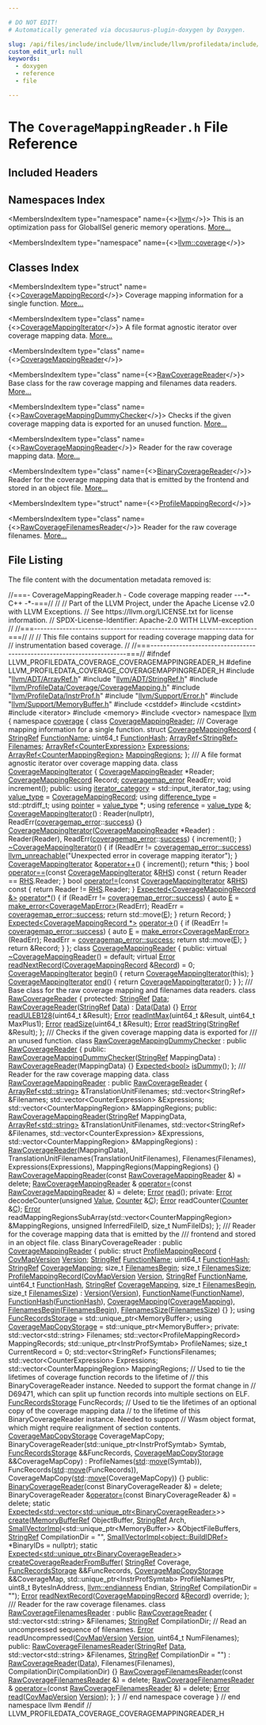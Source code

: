 ```yaml
---

# DO NOT EDIT!
# Automatically generated via docusaurus-plugin-doxygen by Doxygen.

slug: /api/files/include/include/llvm/include/llvm/profiledata/include/llvm/profiledata/coverage/coveragemappingreader-h
custom_edit_url: null
keywords:
  - doxygen
  - reference
  - file

---
```





# The `CoverageMappingReader.h` File Reference

<DoxygenPage pluginConfig={pluginConfig}>



## Included Headers

<IncludesList>
<IncludesListItem
  filePath="llvm/ADT/ArrayRef.h"
  permalink="/docs/api/files/include/include/llvm/include/llvm/adt/arrayref-h"
  isLocal="true" />
<IncludesListItem
  filePath="llvm/ADT/StringRef.h"
  permalink="/docs/api/files/include/include/llvm/include/llvm/adt/stringref-h"
  isLocal="true" />
<IncludesListItem
  filePath="llvm/ProfileData/Coverage/CoverageMapping.h"
  permalink="/docs/api/files/include/include/llvm/include/llvm/profiledata/include/llvm/profiledata/coverage/coveragemapping-h"
  isLocal="true" />
<IncludesListItem
  filePath="llvm/ProfileData/InstrProf.h"
  permalink="/docs/api/files/include/include/llvm/include/llvm/profiledata/instrprof-h"
  isLocal="true" />
<IncludesListItem
  filePath="llvm/Support/Error.h"
  permalink="/docs/api/files/include/include/llvm/include/llvm/support/error-h"
  isLocal="true" />
<IncludesListItem
  filePath="llvm/Support/MemoryBuffer.h"
  permalink="/docs/api/files/include/include/llvm/include/llvm/support/memorybuffer-h"
  isLocal="true" />
<IncludesListItem
  filePath="cstddef"
  permalink=""
  isLocal="false" />
<IncludesListItem
  filePath="cstdint"
  permalink=""
  isLocal="false" />
<IncludesListItem
  filePath="iterator"
  permalink=""
  isLocal="false" />
<IncludesListItem
  filePath="memory"
  permalink=""
  isLocal="false" />
<IncludesListItem
  filePath="vector"
  permalink=""
  isLocal="false" />
</IncludesList>

## Namespaces Index

<MembersIndex>

<MembersIndexItem
  type="namespace"
  name={<><a href="/docs/api/namespaces/llvm">llvm</a></>}>
This is an optimization pass for GlobalISel generic memory operations. <a href="/docs/api/namespaces/llvm/#details">More...</a>
</MembersIndexItem>

<MembersIndexItem
  type="namespace"
  name={<><a href="/docs/api/namespaces/llvm/coverage">llvm::coverage</a></>}>
</MembersIndexItem>

</MembersIndex>

## Classes Index

<MembersIndex>

<MembersIndexItem
  type="struct"
  name={<><a href="/docs/api/structs/llvm/coverage/coveragemappingrecord">CoverageMappingRecord</a></>}>
Coverage mapping information for a single function. <a href="/docs/api/structs/llvm/coverage/coveragemappingrecord/#details">More...</a>
</MembersIndexItem>

<MembersIndexItem
  type="class"
  name={<><a href="/docs/api/classes/llvm/coverage/coveragemappingiterator">CoverageMappingIterator</a></>}>
A file format agnostic iterator over coverage mapping data. <a href="/docs/api/classes/llvm/coverage/coveragemappingiterator/#details">More...</a>
</MembersIndexItem>

<MembersIndexItem
  type="class"
  name={<><a href="/docs/api/classes/llvm/coverage/coveragemappingreader">CoverageMappingReader</a></>}>
</MembersIndexItem>

<MembersIndexItem
  type="class"
  name={<><a href="/docs/api/classes/llvm/coverage/rawcoveragereader">RawCoverageReader</a></>}>
Base class for the raw coverage mapping and filenames data readers. <a href="/docs/api/classes/llvm/coverage/rawcoveragereader/#details">More...</a>
</MembersIndexItem>

<MembersIndexItem
  type="class"
  name={<><a href="/docs/api/classes/llvm/coverage/rawcoveragemappingdummychecker">RawCoverageMappingDummyChecker</a></>}>
Checks if the given coverage mapping data is exported for an unused function. <a href="/docs/api/classes/llvm/coverage/rawcoveragemappingdummychecker/#details">More...</a>
</MembersIndexItem>

<MembersIndexItem
  type="class"
  name={<><a href="/docs/api/classes/llvm/coverage/rawcoveragemappingreader">RawCoverageMappingReader</a></>}>
Reader for the raw coverage mapping data. <a href="/docs/api/classes/llvm/coverage/rawcoveragemappingreader/#details">More...</a>
</MembersIndexItem>

<MembersIndexItem
  type="class"
  name={<><a href="/docs/api/classes/llvm/coverage/binarycoveragereader">BinaryCoverageReader</a></>}>
Reader for the coverage mapping data that is emitted by the frontend and stored in an object file. <a href="/docs/api/classes/llvm/coverage/binarycoveragereader/#details">More...</a>
</MembersIndexItem>

<MembersIndexItem
  type="struct"
  name={<><a href="/docs/api/structs/llvm/coverage/binarycoveragereader/profilemappingrecord">ProfileMappingRecord</a></>}>
</MembersIndexItem>

<MembersIndexItem
  type="class"
  name={<><a href="/docs/api/classes/llvm/coverage/rawcoveragefilenamesreader">RawCoverageFilenamesReader</a></>}>
Reader for the raw coverage filenames. <a href="/docs/api/classes/llvm/coverage/rawcoveragefilenamesreader/#details">More...</a>
</MembersIndexItem>

</MembersIndex>


## File Listing

The file content with the documentation metadata removed is:

<ProgramListing>

<Link id="l00001" /><CodeLine lineNumber="1"><span class="doxyHighlightComment">//===- CoverageMappingReader.h - Code coverage mapping reader ---&#42;- C++ -&#42;-===//</span></CodeLine>
<Link id="l00002" /><CodeLine lineNumber="2"><span class="doxyHighlightComment">//</span></CodeLine>
<Link id="l00003" /><CodeLine lineNumber="3"><span class="doxyHighlightComment">// Part of the LLVM Project, under the Apache License v2.0 with LLVM Exceptions.</span></CodeLine>
<Link id="l00004" /><CodeLine lineNumber="4"><span class="doxyHighlightComment">// See https://llvm.org/LICENSE.txt for license information.</span></CodeLine>
<Link id="l00005" /><CodeLine lineNumber="5"><span class="doxyHighlightComment">// SPDX-License-Identifier: Apache-2.0 WITH LLVM-exception</span></CodeLine>
<Link id="l00006" /><CodeLine lineNumber="6"><span class="doxyHighlightComment">//</span></CodeLine>
<Link id="l00007" /><CodeLine lineNumber="7"><span class="doxyHighlightComment">//===----------------------------------------------------------------------===//</span></CodeLine>
<Link id="l00008" /><CodeLine lineNumber="8"><span class="doxyHighlightComment">//</span></CodeLine>
<Link id="l00009" /><CodeLine lineNumber="9"><span class="doxyHighlightComment">// This file contains support for reading coverage mapping data for</span></CodeLine>
<Link id="l00010" /><CodeLine lineNumber="10"><span class="doxyHighlightComment">// instrumentation based coverage.</span></CodeLine>
<Link id="l00011" /><CodeLine lineNumber="11"><span class="doxyHighlightComment">//</span></CodeLine>
<Link id="l00012" /><CodeLine lineNumber="12"><span class="doxyHighlightComment">//===----------------------------------------------------------------------===//</span></CodeLine>
<Link id="l00013" /><CodeLine lineNumber="13"></CodeLine>
<Link id="l00014" /><CodeLine lineNumber="14"><span class="doxyHighlightPreprocessor">#ifndef LLVM&#95;PROFILEDATA&#95;COVERAGE&#95;COVERAGEMAPPINGREADER&#95;H</span></CodeLine>
<Link id="l00015" /><CodeLine lineNumber="15"><span class="doxyHighlightPreprocessor">#define LLVM&#95;PROFILEDATA&#95;COVERAGE&#95;COVERAGEMAPPINGREADER&#95;H</span></CodeLine>
<Link id="l00016" /><CodeLine lineNumber="16"></CodeLine>
<Link id="l00017" /><CodeLine lineNumber="17"><span class="doxyHighlightPreprocessor">#include &quot;<a href="/docs/api/files/include/include/llvm/include/llvm/adt/arrayref-h">llvm/ADT/ArrayRef.h</a>&quot;</span></CodeLine>
<Link id="l00018" /><CodeLine lineNumber="18"><span class="doxyHighlightPreprocessor">#include &quot;<a href="/docs/api/files/include/include/llvm/include/llvm/adt/stringref-h">llvm/ADT/StringRef.h</a>&quot;</span></CodeLine>
<Link id="l00019" /><CodeLine lineNumber="19"><span class="doxyHighlightPreprocessor">#include &quot;<a href="/docs/api/files/include/include/llvm/include/llvm/profiledata/include/llvm/profiledata/coverage/coveragemapping-h">llvm/ProfileData/Coverage/CoverageMapping.h</a>&quot;</span></CodeLine>
<Link id="l00020" /><CodeLine lineNumber="20"><span class="doxyHighlightPreprocessor">#include &quot;<a href="/docs/api/files/include/include/llvm/include/llvm/profiledata/instrprof-h">llvm/ProfileData/InstrProf.h</a>&quot;</span></CodeLine>
<Link id="l00021" /><CodeLine lineNumber="21"><span class="doxyHighlightPreprocessor">#include &quot;<a href="/docs/api/files/include/include/llvm/include/llvm/support/error-h">llvm/Support/Error.h</a>&quot;</span></CodeLine>
<Link id="l00022" /><CodeLine lineNumber="22"><span class="doxyHighlightPreprocessor">#include &quot;<a href="/docs/api/files/include/include/llvm/include/llvm/support/memorybuffer-h">llvm/Support/MemoryBuffer.h</a>&quot;</span></CodeLine>
<Link id="l00023" /><CodeLine lineNumber="23"><span class="doxyHighlightPreprocessor">#include &lt;cstddef&gt;</span></CodeLine>
<Link id="l00024" /><CodeLine lineNumber="24"><span class="doxyHighlightPreprocessor">#include &lt;cstdint&gt;</span></CodeLine>
<Link id="l00025" /><CodeLine lineNumber="25"><span class="doxyHighlightPreprocessor">#include &lt;iterator&gt;</span></CodeLine>
<Link id="l00026" /><CodeLine lineNumber="26"><span class="doxyHighlightPreprocessor">#include &lt;memory&gt;</span></CodeLine>
<Link id="l00027" /><CodeLine lineNumber="27"><span class="doxyHighlightPreprocessor">#include &lt;vector&gt;</span></CodeLine>
<Link id="l00028" /><CodeLine lineNumber="28"></CodeLine>
<Link id="l00029" /><CodeLine lineNumber="29"><span class="doxyHighlightKeyword">namespace </span><span class="doxyHighlight"><a href="/docs/api/namespaces/llvm">llvm</a> &#123;</span></CodeLine>
<Link id="l00030" /><CodeLine lineNumber="30"><span class="doxyHighlightKeyword">namespace </span><span class="doxyHighlight"><a href="/docs/api/namespaces/llvm/coverage">coverage</a> &#123;</span></CodeLine>
<Link id="l00031" /><CodeLine lineNumber="31"></CodeLine>
<Link id="l00032" /><CodeLine lineNumber="32"><span class="doxyHighlightKeyword">class </span><span class="doxyHighlight"><a href="/docs/api/classes/llvm/coverage/coveragemappingreader">CoverageMappingReader</a>;</span></CodeLine>
<Link id="l00033" /><CodeLine lineNumber="33"></CodeLine>
<Link id="l00034" /><CodeLine lineNumber="34"><span class="doxyHighlightComment">/// Coverage mapping information for a single function.</span></CodeLine>
<Link id="l00035" /><CodeLine lineNumber="35" lineLink="/docs/api/structs/llvm/coverage/coveragemappingrecord"><span class="doxyHighlightKeyword">struct </span><span class="doxyHighlight"><a href="/docs/api/structs/llvm/coverage/coveragemappingrecord">CoverageMappingRecord</a> &#123;</span></CodeLine>
<Link id="l00036" /><CodeLine lineNumber="36" lineLink="/docs/api/structs/llvm/coverage/coveragemappingrecord/#a4bbdef405b3699243899036b4771f17a"><span class="doxyHighlight">  <a href="/docs/api/classes/llvm/stringref">StringRef</a> <a href="/docs/api/structs/llvm/coverage/coveragemappingrecord/#a4bbdef405b3699243899036b4771f17a">FunctionName</a>;</span></CodeLine>
<Link id="l00037" /><CodeLine lineNumber="37" lineLink="/docs/api/structs/llvm/coverage/coveragemappingrecord/#a4c6c52825c3c274bdb66982defd7c1c4"><span class="doxyHighlight">  uint64&#95;t <a href="/docs/api/structs/llvm/coverage/coveragemappingrecord/#a4c6c52825c3c274bdb66982defd7c1c4">FunctionHash</a>;</span></CodeLine>
<Link id="l00038" /><CodeLine lineNumber="38" lineLink="/docs/api/structs/llvm/coverage/coveragemappingrecord/#acc3ed865484e64c3ad503d995c345c11"><span class="doxyHighlight">  <a href="/docs/api/classes/llvm/arrayref">ArrayRef&lt;StringRef&gt;</a> <a href="/docs/api/structs/llvm/coverage/coveragemappingrecord/#acc3ed865484e64c3ad503d995c345c11">Filenames</a>;</span></CodeLine>
<Link id="l00039" /><CodeLine lineNumber="39" lineLink="/docs/api/structs/llvm/coverage/coveragemappingrecord/#a6e6f512ac52c4a65469ca375926846cd"><span class="doxyHighlight">  <a href="/docs/api/classes/llvm/arrayref">ArrayRef&lt;CounterExpression&gt;</a> <a href="/docs/api/structs/llvm/coverage/coveragemappingrecord/#a6e6f512ac52c4a65469ca375926846cd">Expressions</a>;</span></CodeLine>
<Link id="l00040" /><CodeLine lineNumber="40" lineLink="/docs/api/structs/llvm/coverage/coveragemappingrecord/#a97d425ec587de8d3e3968ab6de07c2ec"><span class="doxyHighlight">  <a href="/docs/api/classes/llvm/arrayref">ArrayRef&lt;CounterMappingRegion&gt;</a> <a href="/docs/api/structs/llvm/coverage/coveragemappingrecord/#a97d425ec587de8d3e3968ab6de07c2ec">MappingRegions</a>;</span></CodeLine>
<Link id="l00041" /><CodeLine lineNumber="41"><span class="doxyHighlight">&#125;;</span></CodeLine>
<Link id="l00042" /><CodeLine lineNumber="42"></CodeLine>
<Link id="l00043" /><CodeLine lineNumber="43"><span class="doxyHighlightComment">/// A file format agnostic iterator over coverage mapping data.</span></CodeLine>
<Link id="l00044" /><CodeLine lineNumber="44" lineLink="/docs/api/classes/llvm/coverage/coveragemappingiterator"><span class="doxyHighlightKeyword">class </span><span class="doxyHighlight"><a href="/docs/api/classes/llvm/coverage/coveragemappingiterator/#a6adf449336f3e5f06ceea50d31af4def">CoverageMappingIterator</a> &#123;</span></CodeLine>
<Link id="l00045" /><CodeLine lineNumber="45"><span class="doxyHighlight">  <a href="/docs/api/classes/llvm/coverage/coveragemappingreader">CoverageMappingReader</a> &#42;Reader;</span></CodeLine>
<Link id="l00046" /><CodeLine lineNumber="46"><span class="doxyHighlight">  <a href="/docs/api/structs/llvm/coverage/coveragemappingrecord">CoverageMappingRecord</a> Record;</span></CodeLine>
<Link id="l00047" /><CodeLine lineNumber="47"><span class="doxyHighlight">  <a href="/docs/api/namespaces/llvm/coverage/#ab7cd3c4d014c0e03d0e0dbcc94c192e6">coveragemap&#95;error</a> ReadErr;</span></CodeLine>
<Link id="l00048" /><CodeLine lineNumber="48"></CodeLine>
<Link id="l00049" /><CodeLine lineNumber="49"><span class="doxyHighlight">  </span><span class="doxyHighlightKeywordType">void</span><span class="doxyHighlight"> increment();</span></CodeLine>
<Link id="l00050" /><CodeLine lineNumber="50"></CodeLine>
<Link id="l00051" /><CodeLine lineNumber="51"><span class="doxyHighlightKeyword">public</span><span class="doxyHighlight">:</span></CodeLine>
<Link id="l00052" /><CodeLine lineNumber="52" lineLink="/docs/api/classes/llvm/coverage/coveragemappingiterator/#a8010c8be6c89f644a060d18712aed163"><span class="doxyHighlight">  </span><span class="doxyHighlightKeyword">using </span><span class="doxyHighlight"><a href="/docs/api/classes/llvm/coverage/coveragemappingiterator/#a8010c8be6c89f644a060d18712aed163">iterator&#95;category</a> = std::input&#95;iterator&#95;tag;</span></CodeLine>
<Link id="l00053" /><CodeLine lineNumber="53" lineLink="/docs/api/classes/llvm/coverage/coveragemappingiterator/#a35660db24aa2c8156fdeb93cc638d527"><span class="doxyHighlight">  </span><span class="doxyHighlightKeyword">using </span><span class="doxyHighlight"><a href="/docs/api/classes/llvm/coverage/coveragemappingiterator/#a35660db24aa2c8156fdeb93cc638d527">value&#95;type</a> = <a href="/docs/api/structs/llvm/coverage/coveragemappingrecord">CoverageMappingRecord</a>;</span></CodeLine>
<Link id="l00054" /><CodeLine lineNumber="54" lineLink="/docs/api/classes/llvm/coverage/coveragemappingiterator/#a45a918a6cf2851a1f8c64697cb18e858"><span class="doxyHighlight">  </span><span class="doxyHighlightKeyword">using </span><span class="doxyHighlight"><a href="/docs/api/classes/llvm/coverage/coveragemappingiterator/#a45a918a6cf2851a1f8c64697cb18e858">difference&#95;type</a> = std::ptrdiff&#95;t;</span></CodeLine>
<Link id="l00055" /><CodeLine lineNumber="55" lineLink="/docs/api/classes/llvm/coverage/coveragemappingiterator/#a8c46089b92a9d59d94447aed97beac78"><span class="doxyHighlight">  </span><span class="doxyHighlightKeyword">using </span><span class="doxyHighlight"><a href="/docs/api/classes/llvm/coverage/coveragemappingiterator/#a8c46089b92a9d59d94447aed97beac78">pointer</a> = <a href="/docs/api/classes/llvm/coverage/coveragemappingiterator/#a35660db24aa2c8156fdeb93cc638d527">value&#95;type</a> &#42;;</span></CodeLine>
<Link id="l00056" /><CodeLine lineNumber="56" lineLink="/docs/api/classes/llvm/coverage/coveragemappingiterator/#a8b6c7c547188a34925c5d88de735ecfe"><span class="doxyHighlight">  </span><span class="doxyHighlightKeyword">using </span><span class="doxyHighlight"><a href="/docs/api/classes/llvm/coverage/coveragemappingiterator/#a8b6c7c547188a34925c5d88de735ecfe">reference</a> = <a href="/docs/api/classes/llvm/coverage/coveragemappingiterator/#a35660db24aa2c8156fdeb93cc638d527">value&#95;type</a> &amp;;</span></CodeLine>
<Link id="l00057" /><CodeLine lineNumber="57"></CodeLine>
<Link id="l00058" /><CodeLine lineNumber="58" lineLink="/docs/api/classes/llvm/coverage/coveragemappingiterator/#a6adf449336f3e5f06ceea50d31af4def"><span class="doxyHighlight">  <a href="/docs/api/classes/llvm/coverage/coveragemappingiterator/#a6adf449336f3e5f06ceea50d31af4def">CoverageMappingIterator</a>()</span></CodeLine>
<Link id="l00059" /><CodeLine lineNumber="59"><span class="doxyHighlight">      : Reader(nullptr), ReadErr(<a href="/docs/api/namespaces/llvm/coverage/#ab7cd3c4d014c0e03d0e0dbcc94c192e6">coveragemap&#95;error</a>::<a href="/docs/api/namespaces/llvm/coverage/#ab7cd3c4d014c0e03d0e0dbcc94c192e6a260ca9dd8a4577fc00b7bd5810298076">success</a>) &#123;&#125;</span></CodeLine>
<Link id="l00060" /><CodeLine lineNumber="60"></CodeLine>
<Link id="l00061" /><CodeLine lineNumber="61" lineLink="/docs/api/classes/llvm/coverage/coveragemappingiterator/#a9d86f13044714d7318a207ecba0a170a"><span class="doxyHighlight">  <a href="/docs/api/classes/llvm/coverage/coveragemappingiterator/#a9d86f13044714d7318a207ecba0a170a">CoverageMappingIterator</a>(<a href="/docs/api/classes/llvm/coverage/coveragemappingreader">CoverageMappingReader</a> &#42;Reader)</span></CodeLine>
<Link id="l00062" /><CodeLine lineNumber="62"><span class="doxyHighlight">      : Reader(Reader), ReadErr(<a href="/docs/api/namespaces/llvm/coverage/#ab7cd3c4d014c0e03d0e0dbcc94c192e6">coveragemap&#95;error</a>::<a href="/docs/api/namespaces/llvm/coverage/#ab7cd3c4d014c0e03d0e0dbcc94c192e6a260ca9dd8a4577fc00b7bd5810298076">success</a>) &#123;</span></CodeLine>
<Link id="l00063" /><CodeLine lineNumber="63"><span class="doxyHighlight">    increment();</span></CodeLine>
<Link id="l00064" /><CodeLine lineNumber="64"><span class="doxyHighlight">  &#125;</span></CodeLine>
<Link id="l00065" /><CodeLine lineNumber="65"></CodeLine>
<Link id="l00066" /><CodeLine lineNumber="66" lineLink="/docs/api/classes/llvm/coverage/coveragemappingiterator/#a74e20b361eefcc10a7e7e5c30cd1e6d2"><span class="doxyHighlight">  <a href="/docs/api/classes/llvm/coverage/coveragemappingiterator/#a74e20b361eefcc10a7e7e5c30cd1e6d2">~CoverageMappingIterator</a>() &#123;</span></CodeLine>
<Link id="l00067" /><CodeLine lineNumber="67"><span class="doxyHighlight">    </span><span class="doxyHighlightKeywordFlow">if</span><span class="doxyHighlight"> (ReadErr != <a href="/docs/api/namespaces/llvm/coverage/#ab7cd3c4d014c0e03d0e0dbcc94c192e6a260ca9dd8a4577fc00b7bd5810298076">coveragemap&#95;error::success</a>)</span></CodeLine>
<Link id="l00068" /><CodeLine lineNumber="68"><span class="doxyHighlight">      <a href="/docs/api/files/include/include/llvm/include/llvm/support/errorhandling-h/#ace243f5c25697a1107cce46626b3dc94">llvm&#95;unreachable</a>(</span><span class="doxyHighlightStringLiteral">&quot;Unexpected error in coverage mapping iterator&quot;</span><span class="doxyHighlight">);</span></CodeLine>
<Link id="l00069" /><CodeLine lineNumber="69"><span class="doxyHighlight">  &#125;</span></CodeLine>
<Link id="l00070" /><CodeLine lineNumber="70"></CodeLine>
<Link id="l00071" /><CodeLine lineNumber="71" lineLink="/docs/api/classes/llvm/coverage/coveragemappingiterator/#a9e412d777351013728adb3930d66930e"><span class="doxyHighlight">  <a href="/docs/api/classes/llvm/coverage/coveragemappingiterator/#a6adf449336f3e5f06ceea50d31af4def">CoverageMappingIterator</a> &amp;<a href="/docs/api/classes/llvm/coverage/coveragemappingiterator/#a9e412d777351013728adb3930d66930e">operator++</a>() &#123;</span></CodeLine>
<Link id="l00072" /><CodeLine lineNumber="72"><span class="doxyHighlight">    increment();</span></CodeLine>
<Link id="l00073" /><CodeLine lineNumber="73"><span class="doxyHighlight">    </span><span class="doxyHighlightKeywordFlow">return</span><span class="doxyHighlight"> &#42;</span><span class="doxyHighlightKeyword">this</span><span class="doxyHighlight">;</span></CodeLine>
<Link id="l00074" /><CodeLine lineNumber="74"><span class="doxyHighlight">  &#125;</span></CodeLine>
<Link id="l00075" /><CodeLine lineNumber="75" lineLink="/docs/api/classes/llvm/coverage/coveragemappingiterator/#a36c0d02d5cc88b002feeb13a01c3f99d"><span class="doxyHighlight">  </span><span class="doxyHighlightKeywordType">bool</span><span class="doxyHighlight"> <a href="/docs/api/classes/llvm/coverage/coveragemappingiterator/#a36c0d02d5cc88b002feeb13a01c3f99d">operator==</a>(</span><span class="doxyHighlightKeyword">const</span><span class="doxyHighlight"> <a href="/docs/api/classes/llvm/coverage/coveragemappingiterator/#a6adf449336f3e5f06ceea50d31af4def">CoverageMappingIterator</a> &amp;<a href="/docs/api/files/lib/lib/target/lib/target/x86/x86partialreduction-cpp/#a87b8bfbbe9d8f7146d7f20a5fb42efd0">RHS</a>)</span><span class="doxyHighlightKeyword"> const </span><span class="doxyHighlight">&#123;</span></CodeLine>
<Link id="l00076" /><CodeLine lineNumber="76"><span class="doxyHighlight">    </span><span class="doxyHighlightKeywordFlow">return</span><span class="doxyHighlight"> Reader == <a href="/docs/api/files/lib/lib/target/lib/target/x86/x86partialreduction-cpp/#a87b8bfbbe9d8f7146d7f20a5fb42efd0">RHS</a>.Reader;</span></CodeLine>
<Link id="l00077" /><CodeLine lineNumber="77"><span class="doxyHighlight">  &#125;</span></CodeLine>
<Link id="l00078" /><CodeLine lineNumber="78" lineLink="/docs/api/classes/llvm/coverage/coveragemappingiterator/#aed2be6d9ed19886552554525ecd1f052"><span class="doxyHighlight">  </span><span class="doxyHighlightKeywordType">bool</span><span class="doxyHighlight"> <a href="/docs/api/classes/llvm/coverage/coveragemappingiterator/#aed2be6d9ed19886552554525ecd1f052">operator!=</a>(</span><span class="doxyHighlightKeyword">const</span><span class="doxyHighlight"> <a href="/docs/api/classes/llvm/coverage/coveragemappingiterator/#a6adf449336f3e5f06ceea50d31af4def">CoverageMappingIterator</a> &amp;<a href="/docs/api/files/lib/lib/target/lib/target/x86/x86partialreduction-cpp/#a87b8bfbbe9d8f7146d7f20a5fb42efd0">RHS</a>)</span><span class="doxyHighlightKeyword"> const </span><span class="doxyHighlight">&#123;</span></CodeLine>
<Link id="l00079" /><CodeLine lineNumber="79"><span class="doxyHighlight">    </span><span class="doxyHighlightKeywordFlow">return</span><span class="doxyHighlight"> Reader != <a href="/docs/api/files/lib/lib/target/lib/target/x86/x86partialreduction-cpp/#a87b8bfbbe9d8f7146d7f20a5fb42efd0">RHS</a>.Reader;</span></CodeLine>
<Link id="l00080" /><CodeLine lineNumber="80"><span class="doxyHighlight">  &#125;</span></CodeLine>
<Link id="l00081" /><CodeLine lineNumber="81" lineLink="/docs/api/classes/llvm/coverage/coveragemappingiterator/#a2cf9361f30c41fd34d150d5b0093eb90"><span class="doxyHighlight">  <a href="/docs/api/classes/llvm/expected">Expected&lt;CoverageMappingRecord &amp;&gt;</a> <a href="/docs/api/classes/llvm/coverage/coveragemappingiterator/#a2cf9361f30c41fd34d150d5b0093eb90">operator&#42;</a>() &#123;</span></CodeLine>
<Link id="l00082" /><CodeLine lineNumber="82"><span class="doxyHighlight">    </span><span class="doxyHighlightKeywordFlow">if</span><span class="doxyHighlight"> (ReadErr != <a href="/docs/api/namespaces/llvm/coverage/#ab7cd3c4d014c0e03d0e0dbcc94c192e6a260ca9dd8a4577fc00b7bd5810298076">coveragemap&#95;error::success</a>) &#123;</span></CodeLine>
<Link id="l00083" /><CodeLine lineNumber="83"><span class="doxyHighlight">      </span><span class="doxyHighlightKeyword">auto</span><span class="doxyHighlight"> <a href="/docs/api/files/lib/lib/ir/builtingcs-cpp/#abb2b3a60ccc38a28239e19a1646e0c8a">E</a> = <a href="/docs/api/namespaces/llvm/#a9999bd897fc8a1648bd69b36fee2d357">make&#95;error&lt;CoverageMapError&gt;</a>(ReadErr);</span></CodeLine>
<Link id="l00084" /><CodeLine lineNumber="84"><span class="doxyHighlight">      ReadErr = <a href="/docs/api/namespaces/llvm/coverage/#ab7cd3c4d014c0e03d0e0dbcc94c192e6a260ca9dd8a4577fc00b7bd5810298076">coveragemap&#95;error::success</a>;</span></CodeLine>
<Link id="l00085" /><CodeLine lineNumber="85"><span class="doxyHighlight">      </span><span class="doxyHighlightKeywordFlow">return</span><span class="doxyHighlight"> std::move(<a href="/docs/api/files/lib/lib/ir/builtingcs-cpp/#abb2b3a60ccc38a28239e19a1646e0c8a">E</a>);</span></CodeLine>
<Link id="l00086" /><CodeLine lineNumber="86"><span class="doxyHighlight">    &#125;</span></CodeLine>
<Link id="l00087" /><CodeLine lineNumber="87"><span class="doxyHighlight">    </span><span class="doxyHighlightKeywordFlow">return</span><span class="doxyHighlight"> Record;</span></CodeLine>
<Link id="l00088" /><CodeLine lineNumber="88"><span class="doxyHighlight">  &#125;</span></CodeLine>
<Link id="l00089" /><CodeLine lineNumber="89" lineLink="/docs/api/classes/llvm/coverage/coveragemappingiterator/#a8abcd8d34431ccef2bcdfe62be84c36b"><span class="doxyHighlight">  <a href="/docs/api/classes/llvm/expected">Expected&lt;CoverageMappingRecord &#42;&gt;</a> <a href="/docs/api/classes/llvm/coverage/coveragemappingiterator/#a8abcd8d34431ccef2bcdfe62be84c36b">operator-&gt;</a>() &#123;</span></CodeLine>
<Link id="l00090" /><CodeLine lineNumber="90"><span class="doxyHighlight">    </span><span class="doxyHighlightKeywordFlow">if</span><span class="doxyHighlight"> (ReadErr != <a href="/docs/api/namespaces/llvm/coverage/#ab7cd3c4d014c0e03d0e0dbcc94c192e6a260ca9dd8a4577fc00b7bd5810298076">coveragemap&#95;error::success</a>) &#123;</span></CodeLine>
<Link id="l00091" /><CodeLine lineNumber="91"><span class="doxyHighlight">      </span><span class="doxyHighlightKeyword">auto</span><span class="doxyHighlight"> <a href="/docs/api/files/lib/lib/ir/builtingcs-cpp/#abb2b3a60ccc38a28239e19a1646e0c8a">E</a> = <a href="/docs/api/namespaces/llvm/#a9999bd897fc8a1648bd69b36fee2d357">make&#95;error&lt;CoverageMapError&gt;</a>(ReadErr);</span></CodeLine>
<Link id="l00092" /><CodeLine lineNumber="92"><span class="doxyHighlight">      ReadErr = <a href="/docs/api/namespaces/llvm/coverage/#ab7cd3c4d014c0e03d0e0dbcc94c192e6a260ca9dd8a4577fc00b7bd5810298076">coveragemap&#95;error::success</a>;</span></CodeLine>
<Link id="l00093" /><CodeLine lineNumber="93"><span class="doxyHighlight">      </span><span class="doxyHighlightKeywordFlow">return</span><span class="doxyHighlight"> std::move(<a href="/docs/api/files/lib/lib/ir/builtingcs-cpp/#abb2b3a60ccc38a28239e19a1646e0c8a">E</a>);</span></CodeLine>
<Link id="l00094" /><CodeLine lineNumber="94"><span class="doxyHighlight">    &#125;</span></CodeLine>
<Link id="l00095" /><CodeLine lineNumber="95"><span class="doxyHighlight">    </span><span class="doxyHighlightKeywordFlow">return</span><span class="doxyHighlight"> &amp;Record;</span></CodeLine>
<Link id="l00096" /><CodeLine lineNumber="96"><span class="doxyHighlight">  &#125;</span></CodeLine>
<Link id="l00097" /><CodeLine lineNumber="97"><span class="doxyHighlight">&#125;;</span></CodeLine>
<Link id="l00098" /><CodeLine lineNumber="98"></CodeLine>
<Link id="l00099" /><CodeLine lineNumber="99" lineLink="/docs/api/classes/llvm/coverage/coveragemappingreader"><span class="doxyHighlightKeyword">class </span><span class="doxyHighlight"><a href="/docs/api/classes/llvm/coverage/coveragemappingreader">CoverageMappingReader</a> &#123;</span></CodeLine>
<Link id="l00100" /><CodeLine lineNumber="100"><span class="doxyHighlightKeyword">public</span><span class="doxyHighlight">:</span></CodeLine>
<Link id="l00101" /><CodeLine lineNumber="101" lineLink="/docs/api/classes/llvm/coverage/coveragemappingreader/#a354e2e56a8c4139b23fa7ddd1e61250f"><span class="doxyHighlight">  </span><span class="doxyHighlightKeyword">virtual</span><span class="doxyHighlight"> <a href="/docs/api/classes/llvm/coverage/coveragemappingreader/#a354e2e56a8c4139b23fa7ddd1e61250f">~CoverageMappingReader</a>() = </span><span class="doxyHighlightKeywordFlow">default</span><span class="doxyHighlight">;</span></CodeLine>
<Link id="l00102" /><CodeLine lineNumber="102"></CodeLine>
<Link id="l00103" /><CodeLine lineNumber="103" lineLink="/docs/api/classes/llvm/coverage/coveragemappingreader/#a1c3b75029cd968b6f611455e3bc3d5b4"><span class="doxyHighlight">  </span><span class="doxyHighlightKeyword">virtual</span><span class="doxyHighlight"> <a href="/docs/api/classes/llvm/error">Error</a> <a href="/docs/api/classes/llvm/coverage/coveragemappingreader/#a1c3b75029cd968b6f611455e3bc3d5b4">readNextRecord</a>(<a href="/docs/api/structs/llvm/coverage/coveragemappingrecord">CoverageMappingRecord</a> &amp;<a href="/docs/api/classes/llvm/record">Record</a>) = 0;</span></CodeLine>
<Link id="l00104" /><CodeLine lineNumber="104" lineLink="/docs/api/classes/llvm/coverage/coveragemappingreader/#a187d66c4cae1ef3ac43bd65cfd21619d"><span class="doxyHighlight">  <a href="/docs/api/classes/llvm/coverage/coveragemappingiterator">CoverageMappingIterator</a> <a href="/docs/api/classes/llvm/coverage/coveragemappingreader/#a187d66c4cae1ef3ac43bd65cfd21619d">begin</a>() &#123; </span><span class="doxyHighlightKeywordFlow">return</span><span class="doxyHighlight"> <a href="/docs/api/classes/llvm/coverage/coveragemappingiterator">CoverageMappingIterator</a>(</span><span class="doxyHighlightKeyword">this</span><span class="doxyHighlight">); &#125;</span></CodeLine>
<Link id="l00105" /><CodeLine lineNumber="105" lineLink="/docs/api/classes/llvm/coverage/coveragemappingreader/#acea4fc35559ed590c41e1ed79fadb1cf"><span class="doxyHighlight">  <a href="/docs/api/classes/llvm/coverage/coveragemappingiterator">CoverageMappingIterator</a> <a href="/docs/api/classes/llvm/coverage/coveragemappingreader/#acea4fc35559ed590c41e1ed79fadb1cf">end</a>() &#123; </span><span class="doxyHighlightKeywordFlow">return</span><span class="doxyHighlight"> <a href="/docs/api/classes/llvm/coverage/coveragemappingiterator">CoverageMappingIterator</a>(); &#125;</span></CodeLine>
<Link id="l00106" /><CodeLine lineNumber="106"><span class="doxyHighlight">&#125;;</span></CodeLine>
<Link id="l00107" /><CodeLine lineNumber="107"></CodeLine>
<Link id="l00108" /><CodeLine lineNumber="108"><span class="doxyHighlightComment">/// Base class for the raw coverage mapping and filenames data readers.</span></CodeLine>
<Link id="l00109" /><CodeLine lineNumber="109" lineLink="/docs/api/classes/llvm/coverage/rawcoveragereader"><span class="doxyHighlightKeyword">class </span><span class="doxyHighlight"><a href="/docs/api/classes/llvm/coverage/rawcoveragereader/#ae072814303bd97e3da2cc91521a5d101">RawCoverageReader</a> &#123;</span></CodeLine>
<Link id="l00110" /><CodeLine lineNumber="110"><span class="doxyHighlightKeyword">protected</span><span class="doxyHighlight">:</span></CodeLine>
<Link id="l00111" /><CodeLine lineNumber="111" lineLink="/docs/api/classes/llvm/coverage/rawcoveragereader/#a04fce5a386ab40bd21e742bc2f11a2ef"><span class="doxyHighlight">  <a href="/docs/api/classes/llvm/stringref">StringRef</a> <a href="/docs/api/classes/llvm/coverage/rawcoveragereader/#a04fce5a386ab40bd21e742bc2f11a2ef">Data</a>;</span></CodeLine>
<Link id="l00112" /><CodeLine lineNumber="112"></CodeLine>
<Link id="l00113" /><CodeLine lineNumber="113" lineLink="/docs/api/classes/llvm/coverage/rawcoveragereader/#ae072814303bd97e3da2cc91521a5d101"><span class="doxyHighlight">  <a href="/docs/api/classes/llvm/coverage/rawcoveragereader/#ae072814303bd97e3da2cc91521a5d101">RawCoverageReader</a>(<a href="/docs/api/classes/llvm/stringref">StringRef</a> <a href="/docs/api/classes/llvm/coverage/rawcoveragereader/#a04fce5a386ab40bd21e742bc2f11a2ef">Data</a>) : <a href="/docs/api/classes/llvm/coverage/rawcoveragereader/#a04fce5a386ab40bd21e742bc2f11a2ef">Data</a>(<a href="/docs/api/classes/llvm/coverage/rawcoveragereader/#a04fce5a386ab40bd21e742bc2f11a2ef">Data</a>) &#123;&#125;</span></CodeLine>
<Link id="l00114" /><CodeLine lineNumber="114"></CodeLine>
<Link id="l00115" /><CodeLine lineNumber="115"><span class="doxyHighlight">  <a href="/docs/api/classes/llvm/error">Error</a> <a href="/docs/api/classes/llvm/coverage/rawcoveragereader/#aca96acd10163f3b8e78eea75ba200fd1">readULEB128</a>(uint64&#95;t &amp;Result);</span></CodeLine>
<Link id="l00116" /><CodeLine lineNumber="116"><span class="doxyHighlight">  <a href="/docs/api/classes/llvm/error">Error</a> <a href="/docs/api/classes/llvm/coverage/rawcoveragereader/#ac41bb2d81feba1123acffc3b1fbe9822">readIntMax</a>(uint64&#95;t &amp;Result, uint64&#95;t MaxPlus1);</span></CodeLine>
<Link id="l00117" /><CodeLine lineNumber="117"><span class="doxyHighlight">  <a href="/docs/api/classes/llvm/error">Error</a> <a href="/docs/api/classes/llvm/coverage/rawcoveragereader/#a65df07e7c47afbd5567446dbf28b0d83">readSize</a>(uint64&#95;t &amp;Result);</span></CodeLine>
<Link id="l00118" /><CodeLine lineNumber="118"><span class="doxyHighlight">  <a href="/docs/api/classes/llvm/error">Error</a> <a href="/docs/api/classes/llvm/coverage/rawcoveragereader/#ad324d5af303f97b9842a951c98137931">readString</a>(<a href="/docs/api/classes/llvm/stringref">StringRef</a> &amp;Result);</span></CodeLine>
<Link id="l00119" /><CodeLine lineNumber="119"><span class="doxyHighlight">&#125;;</span></CodeLine>
<Link id="l00120" /><CodeLine lineNumber="120"></CodeLine>
<Link id="l00121" /><CodeLine lineNumber="121"><span class="doxyHighlightComment">/// Checks if the given coverage mapping data is exported for</span></CodeLine>
<Link id="l00122" /><CodeLine lineNumber="122"><span class="doxyHighlightComment">/// an unused function.</span></CodeLine>
<Link id="l00123" /><CodeLine lineNumber="123" lineLink="/docs/api/classes/llvm/coverage/rawcoveragemappingdummychecker"><span class="doxyHighlightKeyword">class </span><span class="doxyHighlight"><a href="/docs/api/classes/llvm/coverage/rawcoveragemappingdummychecker/#a2057f23f02d105a15f132ea01e91d132">RawCoverageMappingDummyChecker</a> : </span><span class="doxyHighlightKeyword">public</span><span class="doxyHighlight"> <a href="/docs/api/classes/llvm/coverage/rawcoveragereader/#ae072814303bd97e3da2cc91521a5d101">RawCoverageReader</a> &#123;</span></CodeLine>
<Link id="l00124" /><CodeLine lineNumber="124"><span class="doxyHighlightKeyword">public</span><span class="doxyHighlight">:</span></CodeLine>
<Link id="l00125" /><CodeLine lineNumber="125" lineLink="/docs/api/classes/llvm/coverage/rawcoveragemappingdummychecker/#a2057f23f02d105a15f132ea01e91d132"><span class="doxyHighlight">  <a href="/docs/api/classes/llvm/coverage/rawcoveragemappingdummychecker/#a2057f23f02d105a15f132ea01e91d132">RawCoverageMappingDummyChecker</a>(<a href="/docs/api/classes/llvm/stringref">StringRef</a> MappingData)</span></CodeLine>
<Link id="l00126" /><CodeLine lineNumber="126"><span class="doxyHighlight">      : <a href="/docs/api/classes/llvm/coverage/rawcoveragereader/#ae072814303bd97e3da2cc91521a5d101">RawCoverageReader</a>(MappingData) &#123;&#125;</span></CodeLine>
<Link id="l00127" /><CodeLine lineNumber="127"></CodeLine>
<Link id="l00128" /><CodeLine lineNumber="128"><span class="doxyHighlight">  <a href="/docs/api/classes/llvm/expected">Expected&lt;bool&gt;</a> <a href="/docs/api/classes/llvm/coverage/rawcoveragemappingdummychecker/#a02a619697e2e3577af7a448f62bcc728">isDummy</a>();</span></CodeLine>
<Link id="l00129" /><CodeLine lineNumber="129"><span class="doxyHighlight">&#125;;</span></CodeLine>
<Link id="l00130" /><CodeLine lineNumber="130"></CodeLine>
<Link id="l00131" /><CodeLine lineNumber="131"><span class="doxyHighlightComment">/// Reader for the raw coverage mapping data.</span></CodeLine>
<Link id="l00132" /><CodeLine lineNumber="132" lineLink="/docs/api/classes/llvm/coverage/rawcoveragemappingreader"><span class="doxyHighlightKeyword">class </span><span class="doxyHighlight"><a href="/docs/api/classes/llvm/coverage/rawcoveragemappingreader/#afb362035e30e152968785823faf7fd32">RawCoverageMappingReader</a> : </span><span class="doxyHighlightKeyword">public</span><span class="doxyHighlight"> <a href="/docs/api/classes/llvm/coverage/rawcoveragereader/#ae072814303bd97e3da2cc91521a5d101">RawCoverageReader</a> &#123;</span></CodeLine>
<Link id="l00133" /><CodeLine lineNumber="133"><span class="doxyHighlight">  <a href="/docs/api/classes/llvm/arrayref">ArrayRef&lt;std::string&gt;</a> &amp;TranslationUnitFilenames;</span></CodeLine>
<Link id="l00134" /><CodeLine lineNumber="134"><span class="doxyHighlight">  std::vector&lt;StringRef&gt; &amp;Filenames;</span></CodeLine>
<Link id="l00135" /><CodeLine lineNumber="135"><span class="doxyHighlight">  std::vector&lt;CounterExpression&gt; &amp;Expressions;</span></CodeLine>
<Link id="l00136" /><CodeLine lineNumber="136"><span class="doxyHighlight">  std::vector&lt;CounterMappingRegion&gt; &amp;MappingRegions;</span></CodeLine>
<Link id="l00137" /><CodeLine lineNumber="137"></CodeLine>
<Link id="l00138" /><CodeLine lineNumber="138"><span class="doxyHighlightKeyword">public</span><span class="doxyHighlight">:</span></CodeLine>
<Link id="l00139" /><CodeLine lineNumber="139" lineLink="/docs/api/classes/llvm/coverage/rawcoveragemappingreader/#afb362035e30e152968785823faf7fd32"><span class="doxyHighlight">  <a href="/docs/api/classes/llvm/coverage/rawcoveragemappingreader/#afb362035e30e152968785823faf7fd32">RawCoverageMappingReader</a>(<a href="/docs/api/classes/llvm/stringref">StringRef</a> MappingData,</span></CodeLine>
<Link id="l00140" /><CodeLine lineNumber="140"><span class="doxyHighlight">                           <a href="/docs/api/classes/llvm/arrayref">ArrayRef&lt;std::string&gt;</a> &amp;TranslationUnitFilenames,</span></CodeLine>
<Link id="l00141" /><CodeLine lineNumber="141"><span class="doxyHighlight">                           std::vector&lt;StringRef&gt; &amp;Filenames,</span></CodeLine>
<Link id="l00142" /><CodeLine lineNumber="142"><span class="doxyHighlight">                           std::vector&lt;CounterExpression&gt; &amp;Expressions,</span></CodeLine>
<Link id="l00143" /><CodeLine lineNumber="143"><span class="doxyHighlight">                           std::vector&lt;CounterMappingRegion&gt; &amp;MappingRegions)</span></CodeLine>
<Link id="l00144" /><CodeLine lineNumber="144"><span class="doxyHighlight">      : <a href="/docs/api/classes/llvm/coverage/rawcoveragereader/#ae072814303bd97e3da2cc91521a5d101">RawCoverageReader</a>(MappingData),</span></CodeLine>
<Link id="l00145" /><CodeLine lineNumber="145"><span class="doxyHighlight">        TranslationUnitFilenames(TranslationUnitFilenames),</span></CodeLine>
<Link id="l00146" /><CodeLine lineNumber="146"><span class="doxyHighlight">        Filenames(Filenames), Expressions(Expressions),</span></CodeLine>
<Link id="l00147" /><CodeLine lineNumber="147"><span class="doxyHighlight">        MappingRegions(MappingRegions) &#123;&#125;</span></CodeLine>
<Link id="l00148" /><CodeLine lineNumber="148" lineLink="/docs/api/classes/llvm/coverage/rawcoveragemappingreader/#a090c3fda12cd6b38e82d0165529405ec"><span class="doxyHighlight">  <a href="/docs/api/classes/llvm/coverage/rawcoveragemappingreader/#a090c3fda12cd6b38e82d0165529405ec">RawCoverageMappingReader</a>(</span><span class="doxyHighlightKeyword">const</span><span class="doxyHighlight"> <a href="/docs/api/classes/llvm/coverage/rawcoveragemappingreader/#afb362035e30e152968785823faf7fd32">RawCoverageMappingReader</a> &amp;) = </span><span class="doxyHighlightKeyword">delete</span><span class="doxyHighlight">;</span></CodeLine>
<Link id="l00149" /><CodeLine lineNumber="149"><span class="doxyHighlight">  <a href="/docs/api/classes/llvm/coverage/rawcoveragemappingreader/#afb362035e30e152968785823faf7fd32">RawCoverageMappingReader</a> &amp;</span></CodeLine>
<Link id="l00150" /><CodeLine lineNumber="150" lineLink="/docs/api/classes/llvm/coverage/rawcoveragemappingreader/#a598c8f08c23de396d19776bfe6bd2e25"><span class="doxyHighlight">  <a href="/docs/api/classes/llvm/coverage/rawcoveragemappingreader/#a598c8f08c23de396d19776bfe6bd2e25">operator=</a>(</span><span class="doxyHighlightKeyword">const</span><span class="doxyHighlight"> <a href="/docs/api/classes/llvm/coverage/rawcoveragemappingreader/#afb362035e30e152968785823faf7fd32">RawCoverageMappingReader</a> &amp;) = </span><span class="doxyHighlightKeyword">delete</span><span class="doxyHighlight">;</span></CodeLine>
<Link id="l00151" /><CodeLine lineNumber="151"></CodeLine>
<Link id="l00152" /><CodeLine lineNumber="152"><span class="doxyHighlight">  <a href="/docs/api/classes/llvm/error">Error</a> <a href="/docs/api/classes/llvm/coverage/rawcoveragemappingreader/#a6f328f5f8d7e388b876dc55edd2d7da8">read</a>();</span></CodeLine>
<Link id="l00153" /><CodeLine lineNumber="153"></CodeLine>
<Link id="l00154" /><CodeLine lineNumber="154"><span class="doxyHighlightKeyword">private</span><span class="doxyHighlight">:</span></CodeLine>
<Link id="l00155" /><CodeLine lineNumber="155"><span class="doxyHighlight">  <a href="/docs/api/classes/llvm/error">Error</a> decodeCounter(</span><span class="doxyHighlightKeywordType">unsigned</span><span class="doxyHighlight"> <a href="/docs/api/classes/llvm/value">Value</a>, <a href="/docs/api/structs/llvm/coverage/counter">Counter</a> &amp;<a href="/docs/api/namespaces/llvm/callingconv/#ac6aa1387c4375260e2468eb5a77fdb4cafd841a49aec1539bc88abc8ff9e170fb">C</a>);</span></CodeLine>
<Link id="l00156" /><CodeLine lineNumber="156"><span class="doxyHighlight">  <a href="/docs/api/classes/llvm/error">Error</a> readCounter(<a href="/docs/api/structs/llvm/coverage/counter">Counter</a> &amp;<a href="/docs/api/namespaces/llvm/callingconv/#ac6aa1387c4375260e2468eb5a77fdb4cafd841a49aec1539bc88abc8ff9e170fb">C</a>);</span></CodeLine>
<Link id="l00157" /><CodeLine lineNumber="157"><span class="doxyHighlight">  <a href="/docs/api/classes/llvm/error">Error</a></span></CodeLine>
<Link id="l00158" /><CodeLine lineNumber="158"><span class="doxyHighlight">  readMappingRegionsSubArray(std::vector&lt;CounterMappingRegion&gt; &amp;MappingRegions,</span></CodeLine>
<Link id="l00159" /><CodeLine lineNumber="159"><span class="doxyHighlight">                             </span><span class="doxyHighlightKeywordType">unsigned</span><span class="doxyHighlight"> InferredFileID, </span><span class="doxyHighlightKeywordType">size&#95;t</span><span class="doxyHighlight"> NumFileIDs);</span></CodeLine>
<Link id="l00160" /><CodeLine lineNumber="160"><span class="doxyHighlight">&#125;;</span></CodeLine>
<Link id="l00161" /><CodeLine lineNumber="161"></CodeLine>
<Link id="l00162" /><CodeLine lineNumber="162"><span class="doxyHighlightComment">/// Reader for the coverage mapping data that is emitted by the</span></CodeLine>
<Link id="l00163" /><CodeLine lineNumber="163"><span class="doxyHighlightComment">/// frontend and stored in an object file.</span></CodeLine>
<Link id="l00164" /><CodeLine lineNumber="164" lineLink="/docs/api/classes/llvm/coverage/binarycoveragereader"><span class="doxyHighlightKeyword">class </span><span class="doxyHighlight">BinaryCoverageReader : </span><span class="doxyHighlightKeyword">public</span><span class="doxyHighlight"> <a href="/docs/api/classes/llvm/coverage/coveragemappingreader">CoverageMappingReader</a> &#123;</span></CodeLine>
<Link id="l00165" /><CodeLine lineNumber="165"><span class="doxyHighlightKeyword">public</span><span class="doxyHighlight">:</span></CodeLine>
<Link id="l00166" /><CodeLine lineNumber="166" lineLink="/docs/api/structs/llvm/coverage/binarycoveragereader/profilemappingrecord"><span class="doxyHighlight">  </span><span class="doxyHighlightKeyword">struct </span><span class="doxyHighlight"><a href="/docs/api/structs/llvm/coverage/binarycoveragereader/profilemappingrecord/#ad2d0de91891105144c2c5747f65bf0d0">ProfileMappingRecord</a> &#123;</span></CodeLine>
<Link id="l00167" /><CodeLine lineNumber="167" lineLink="/docs/api/structs/llvm/coverage/binarycoveragereader/profilemappingrecord/#acc74565dd07bce4303c799c9d9724d6b"><span class="doxyHighlight">    <a href="/docs/api/namespaces/llvm/coverage/#a1f74a57a4d0c2ea7ebb8fb8767d66000">CovMapVersion</a> <a href="/docs/api/structs/llvm/coverage/binarycoveragereader/profilemappingrecord/#acc74565dd07bce4303c799c9d9724d6b">Version</a>;</span></CodeLine>
<Link id="l00168" /><CodeLine lineNumber="168" lineLink="/docs/api/structs/llvm/coverage/binarycoveragereader/profilemappingrecord/#a3db240ac84960317cdbd7c745b93cd5d"><span class="doxyHighlight">    <a href="/docs/api/classes/llvm/stringref">StringRef</a> <a href="/docs/api/structs/llvm/coverage/binarycoveragereader/profilemappingrecord/#a3db240ac84960317cdbd7c745b93cd5d">FunctionName</a>;</span></CodeLine>
<Link id="l00169" /><CodeLine lineNumber="169" lineLink="/docs/api/structs/llvm/coverage/binarycoveragereader/profilemappingrecord/#adec73a606ae6d2aedd186518447d7722"><span class="doxyHighlight">    uint64&#95;t <a href="/docs/api/structs/llvm/coverage/binarycoveragereader/profilemappingrecord/#adec73a606ae6d2aedd186518447d7722">FunctionHash</a>;</span></CodeLine>
<Link id="l00170" /><CodeLine lineNumber="170" lineLink="/docs/api/structs/llvm/coverage/binarycoveragereader/profilemappingrecord/#a0ee0e8e3a44cb0c366037df2c64f9e09"><span class="doxyHighlight">    <a href="/docs/api/classes/llvm/stringref">StringRef</a> <a href="/docs/api/structs/llvm/coverage/binarycoveragereader/profilemappingrecord/#a0ee0e8e3a44cb0c366037df2c64f9e09">CoverageMapping</a>;</span></CodeLine>
<Link id="l00171" /><CodeLine lineNumber="171" lineLink="/docs/api/structs/llvm/coverage/binarycoveragereader/profilemappingrecord/#a2138c7a0686501f9ec27b61d60005d7d"><span class="doxyHighlight">    </span><span class="doxyHighlightKeywordType">size&#95;t</span><span class="doxyHighlight"> <a href="/docs/api/structs/llvm/coverage/binarycoveragereader/profilemappingrecord/#a2138c7a0686501f9ec27b61d60005d7d">FilenamesBegin</a>;</span></CodeLine>
<Link id="l00172" /><CodeLine lineNumber="172" lineLink="/docs/api/structs/llvm/coverage/binarycoveragereader/profilemappingrecord/#a499829a8e1e114213ed723e6272c72b1"><span class="doxyHighlight">    </span><span class="doxyHighlightKeywordType">size&#95;t</span><span class="doxyHighlight"> <a href="/docs/api/structs/llvm/coverage/binarycoveragereader/profilemappingrecord/#a499829a8e1e114213ed723e6272c72b1">FilenamesSize</a>;</span></CodeLine>
<Link id="l00173" /><CodeLine lineNumber="173"></CodeLine>
<Link id="l00174" /><CodeLine lineNumber="174" lineLink="/docs/api/structs/llvm/coverage/binarycoveragereader/profilemappingrecord/#ad2d0de91891105144c2c5747f65bf0d0"><span class="doxyHighlight">    <a href="/docs/api/structs/llvm/coverage/binarycoveragereader/profilemappingrecord/#ad2d0de91891105144c2c5747f65bf0d0">ProfileMappingRecord</a>(<a href="/docs/api/namespaces/llvm/coverage/#a1f74a57a4d0c2ea7ebb8fb8767d66000">CovMapVersion</a> <a href="/docs/api/structs/llvm/coverage/binarycoveragereader/profilemappingrecord/#acc74565dd07bce4303c799c9d9724d6b">Version</a>, <a href="/docs/api/classes/llvm/stringref">StringRef</a> <a href="/docs/api/structs/llvm/coverage/binarycoveragereader/profilemappingrecord/#a3db240ac84960317cdbd7c745b93cd5d">FunctionName</a>,</span></CodeLine>
<Link id="l00175" /><CodeLine lineNumber="175"><span class="doxyHighlight">                         uint64&#95;t <a href="/docs/api/structs/llvm/coverage/binarycoveragereader/profilemappingrecord/#adec73a606ae6d2aedd186518447d7722">FunctionHash</a>, <a href="/docs/api/classes/llvm/stringref">StringRef</a> <a href="/docs/api/structs/llvm/coverage/binarycoveragereader/profilemappingrecord/#a0ee0e8e3a44cb0c366037df2c64f9e09">CoverageMapping</a>,</span></CodeLine>
<Link id="l00176" /><CodeLine lineNumber="176"><span class="doxyHighlight">                         </span><span class="doxyHighlightKeywordType">size&#95;t</span><span class="doxyHighlight"> <a href="/docs/api/structs/llvm/coverage/binarycoveragereader/profilemappingrecord/#a2138c7a0686501f9ec27b61d60005d7d">FilenamesBegin</a>, </span><span class="doxyHighlightKeywordType">size&#95;t</span><span class="doxyHighlight"> <a href="/docs/api/structs/llvm/coverage/binarycoveragereader/profilemappingrecord/#a499829a8e1e114213ed723e6272c72b1">FilenamesSize</a>)</span></CodeLine>
<Link id="l00177" /><CodeLine lineNumber="177"><span class="doxyHighlight">        : <a href="/docs/api/structs/llvm/coverage/binarycoveragereader/profilemappingrecord/#acc74565dd07bce4303c799c9d9724d6b">Version</a>(<a href="/docs/api/structs/llvm/coverage/binarycoveragereader/profilemappingrecord/#acc74565dd07bce4303c799c9d9724d6b">Version</a>), <a href="/docs/api/structs/llvm/coverage/binarycoveragereader/profilemappingrecord/#a3db240ac84960317cdbd7c745b93cd5d">FunctionName</a>(<a href="/docs/api/structs/llvm/coverage/binarycoveragereader/profilemappingrecord/#a3db240ac84960317cdbd7c745b93cd5d">FunctionName</a>),</span></CodeLine>
<Link id="l00178" /><CodeLine lineNumber="178"><span class="doxyHighlight">          <a href="/docs/api/structs/llvm/coverage/binarycoveragereader/profilemappingrecord/#adec73a606ae6d2aedd186518447d7722">FunctionHash</a>(<a href="/docs/api/structs/llvm/coverage/binarycoveragereader/profilemappingrecord/#adec73a606ae6d2aedd186518447d7722">FunctionHash</a>), <a href="/docs/api/structs/llvm/coverage/binarycoveragereader/profilemappingrecord/#a0ee0e8e3a44cb0c366037df2c64f9e09">CoverageMapping</a>(<a href="/docs/api/structs/llvm/coverage/binarycoveragereader/profilemappingrecord/#a0ee0e8e3a44cb0c366037df2c64f9e09">CoverageMapping</a>),</span></CodeLine>
<Link id="l00179" /><CodeLine lineNumber="179"><span class="doxyHighlight">          <a href="/docs/api/structs/llvm/coverage/binarycoveragereader/profilemappingrecord/#a2138c7a0686501f9ec27b61d60005d7d">FilenamesBegin</a>(<a href="/docs/api/structs/llvm/coverage/binarycoveragereader/profilemappingrecord/#a2138c7a0686501f9ec27b61d60005d7d">FilenamesBegin</a>), <a href="/docs/api/structs/llvm/coverage/binarycoveragereader/profilemappingrecord/#a499829a8e1e114213ed723e6272c72b1">FilenamesSize</a>(<a href="/docs/api/structs/llvm/coverage/binarycoveragereader/profilemappingrecord/#a499829a8e1e114213ed723e6272c72b1">FilenamesSize</a>) &#123;&#125;</span></CodeLine>
<Link id="l00180" /><CodeLine lineNumber="180"><span class="doxyHighlight">  &#125;;</span></CodeLine>
<Link id="l00181" /><CodeLine lineNumber="181"></CodeLine>
<Link id="l00182" /><CodeLine lineNumber="182" lineLink="/docs/api/classes/llvm/coverage/binarycoveragereader/#aba35a9f6ce34c5c66e457dd53c657686"><span class="doxyHighlight">  </span><span class="doxyHighlightKeyword">using </span><span class="doxyHighlight"><a href="/docs/api/classes/llvm/coverage/binarycoveragereader/#aba35a9f6ce34c5c66e457dd53c657686">FuncRecordsStorage</a> = std::unique&#95;ptr&lt;MemoryBuffer&gt;;</span></CodeLine>
<Link id="l00183" /><CodeLine lineNumber="183" lineLink="/docs/api/classes/llvm/coverage/binarycoveragereader/#a620761073a1f0c30320d14f40376a7c5"><span class="doxyHighlight">  </span><span class="doxyHighlightKeyword">using </span><span class="doxyHighlight"><a href="/docs/api/classes/llvm/coverage/binarycoveragereader/#a620761073a1f0c30320d14f40376a7c5">CoverageMapCopyStorage</a> = std::unique&#95;ptr&lt;MemoryBuffer&gt;;</span></CodeLine>
<Link id="l00184" /><CodeLine lineNumber="184"></CodeLine>
<Link id="l00185" /><CodeLine lineNumber="185"><span class="doxyHighlightKeyword">private</span><span class="doxyHighlight">:</span></CodeLine>
<Link id="l00186" /><CodeLine lineNumber="186"><span class="doxyHighlight">  std::vector&lt;std::string&gt; Filenames;</span></CodeLine>
<Link id="l00187" /><CodeLine lineNumber="187"><span class="doxyHighlight">  std::vector&lt;ProfileMappingRecord&gt; MappingRecords;</span></CodeLine>
<Link id="l00188" /><CodeLine lineNumber="188"><span class="doxyHighlight">  std::unique&#95;ptr&lt;InstrProfSymtab&gt; ProfileNames;</span></CodeLine>
<Link id="l00189" /><CodeLine lineNumber="189"><span class="doxyHighlight">  </span><span class="doxyHighlightKeywordType">size&#95;t</span><span class="doxyHighlight"> CurrentRecord = 0;</span></CodeLine>
<Link id="l00190" /><CodeLine lineNumber="190"><span class="doxyHighlight">  std::vector&lt;StringRef&gt; FunctionsFilenames;</span></CodeLine>
<Link id="l00191" /><CodeLine lineNumber="191"><span class="doxyHighlight">  std::vector&lt;CounterExpression&gt; Expressions;</span></CodeLine>
<Link id="l00192" /><CodeLine lineNumber="192"><span class="doxyHighlight">  std::vector&lt;CounterMappingRegion&gt; MappingRegions;</span></CodeLine>
<Link id="l00193" /><CodeLine lineNumber="193"></CodeLine>
<Link id="l00194" /><CodeLine lineNumber="194"><span class="doxyHighlight">  </span><span class="doxyHighlightComment">// Used to tie the lifetimes of coverage function records to the lifetime of</span></CodeLine>
<Link id="l00195" /><CodeLine lineNumber="195"><span class="doxyHighlight">  </span><span class="doxyHighlightComment">// this BinaryCoverageReader instance. Needed to support the format change in</span></CodeLine>
<Link id="l00196" /><CodeLine lineNumber="196"><span class="doxyHighlight">  </span><span class="doxyHighlightComment">// D69471, which can split up function records into multiple sections on ELF.</span></CodeLine>
<Link id="l00197" /><CodeLine lineNumber="197"><span class="doxyHighlight">  <a href="/docs/api/classes/llvm/coverage/binarycoveragereader/#aba35a9f6ce34c5c66e457dd53c657686">FuncRecordsStorage</a> FuncRecords;</span></CodeLine>
<Link id="l00198" /><CodeLine lineNumber="198"></CodeLine>
<Link id="l00199" /><CodeLine lineNumber="199"><span class="doxyHighlight">  </span><span class="doxyHighlightComment">// Used to tie the lifetimes of an optional copy of the coverage mapping data</span></CodeLine>
<Link id="l00200" /><CodeLine lineNumber="200"><span class="doxyHighlight">  </span><span class="doxyHighlightComment">// to the lifetime of this BinaryCoverageReader instance. Needed to support</span></CodeLine>
<Link id="l00201" /><CodeLine lineNumber="201"><span class="doxyHighlight">  </span><span class="doxyHighlightComment">// Wasm object format, which might require realignment of section contents.</span></CodeLine>
<Link id="l00202" /><CodeLine lineNumber="202"><span class="doxyHighlight">  <a href="/docs/api/classes/llvm/coverage/binarycoveragereader/#a620761073a1f0c30320d14f40376a7c5">CoverageMapCopyStorage</a> CoverageMapCopy;</span></CodeLine>
<Link id="l00203" /><CodeLine lineNumber="203"></CodeLine>
<Link id="l00204" /><CodeLine lineNumber="204"><span class="doxyHighlight">  BinaryCoverageReader(std::unique&#95;ptr&lt;InstrProfSymtab&gt; Symtab,</span></CodeLine>
<Link id="l00205" /><CodeLine lineNumber="205"><span class="doxyHighlight">                       <a href="/docs/api/classes/llvm/coverage/binarycoveragereader/#aba35a9f6ce34c5c66e457dd53c657686">FuncRecordsStorage</a> &amp;&amp;FuncRecords,</span></CodeLine>
<Link id="l00206" /><CodeLine lineNumber="206"><span class="doxyHighlight">                       <a href="/docs/api/classes/llvm/coverage/binarycoveragereader/#a620761073a1f0c30320d14f40376a7c5">CoverageMapCopyStorage</a> &amp;&amp;CoverageMapCopy)</span></CodeLine>
<Link id="l00207" /><CodeLine lineNumber="207"><span class="doxyHighlight">      : ProfileNames(<a href="/docs/api/namespaces/std">std</a>::<a href="/docs/api/namespaces/llvm/#abfc9c7ecf70f66901e439f7c04ef3dbb">move</a>(Symtab)), FuncRecords(<a href="/docs/api/namespaces/std">std</a>::<a href="/docs/api/namespaces/llvm/#abfc9c7ecf70f66901e439f7c04ef3dbb">move</a>(FuncRecords)),</span></CodeLine>
<Link id="l00208" /><CodeLine lineNumber="208"><span class="doxyHighlight">        CoverageMapCopy(<a href="/docs/api/namespaces/std">std</a>::<a href="/docs/api/namespaces/llvm/#abfc9c7ecf70f66901e439f7c04ef3dbb">move</a>(CoverageMapCopy)) &#123;&#125;</span></CodeLine>
<Link id="l00209" /><CodeLine lineNumber="209"></CodeLine>
<Link id="l00210" /><CodeLine lineNumber="210"><span class="doxyHighlightKeyword">public</span><span class="doxyHighlight">:</span></CodeLine>
<Link id="l00211" /><CodeLine lineNumber="211" lineLink="/docs/api/classes/llvm/coverage/binarycoveragereader/#ae258df570758afe1853ced96ce0b7495"><span class="doxyHighlight">  <a href="/docs/api/classes/llvm/coverage/binarycoveragereader/#ae258df570758afe1853ced96ce0b7495">BinaryCoverageReader</a>(</span><span class="doxyHighlightKeyword">const</span><span class="doxyHighlight"> BinaryCoverageReader &amp;) = </span><span class="doxyHighlightKeyword">delete</span><span class="doxyHighlight">;</span></CodeLine>
<Link id="l00212" /><CodeLine lineNumber="212" lineLink="/docs/api/classes/llvm/coverage/binarycoveragereader/#a7b8c83c34bc13783482385b98fa43b84"><span class="doxyHighlight">  BinaryCoverageReader &amp;<a href="/docs/api/classes/llvm/coverage/binarycoveragereader/#a7b8c83c34bc13783482385b98fa43b84">operator=</a>(</span><span class="doxyHighlightKeyword">const</span><span class="doxyHighlight"> BinaryCoverageReader &amp;) = </span><span class="doxyHighlightKeyword">delete</span><span class="doxyHighlight">;</span></CodeLine>
<Link id="l00213" /><CodeLine lineNumber="213"></CodeLine>
<Link id="l00214" /><CodeLine lineNumber="214"><span class="doxyHighlight">  </span><span class="doxyHighlightKeyword">static</span><span class="doxyHighlight"> <a href="/docs/api/classes/llvm/expected">Expected&lt;std::vector&lt;std::unique&#95;ptr&lt;BinaryCoverageReader&gt;</a>&gt;&gt;</span></CodeLine>
<Link id="l00215" /><CodeLine lineNumber="215"><span class="doxyHighlight">  <a href="/docs/api/classes/llvm/coverage/binarycoveragereader/#a75f0ba2a248f2f7f77f477bfb8d6dab2">create</a>(<a href="/docs/api/classes/llvm/memorybufferref">MemoryBufferRef</a> ObjectBuffer, <a href="/docs/api/classes/llvm/stringref">StringRef</a> Arch,</span></CodeLine>
<Link id="l00216" /><CodeLine lineNumber="216"><span class="doxyHighlight">         <a href="/docs/api/classes/llvm/smallvectorimpl">SmallVectorImpl</a>&lt;std::unique&#95;ptr&lt;MemoryBuffer&gt;&gt; &amp;ObjectFileBuffers,</span></CodeLine>
<Link id="l00217" /><CodeLine lineNumber="217"><span class="doxyHighlight">         <a href="/docs/api/classes/llvm/stringref">StringRef</a> CompilationDir = </span><span class="doxyHighlightStringLiteral">&quot;&quot;</span><span class="doxyHighlight">,</span></CodeLine>
<Link id="l00218" /><CodeLine lineNumber="218"><span class="doxyHighlight">         <a href="/docs/api/classes/llvm/smallvectorimpl">SmallVectorImpl&lt;object::BuildIDRef&gt;</a> &#42;BinaryIDs = </span><span class="doxyHighlightKeyword">nullptr</span><span class="doxyHighlight">);</span></CodeLine>
<Link id="l00219" /><CodeLine lineNumber="219"></CodeLine>
<Link id="l00220" /><CodeLine lineNumber="220"><span class="doxyHighlight">  </span><span class="doxyHighlightKeyword">static</span><span class="doxyHighlight"> <a href="/docs/api/classes/llvm/expected">Expected&lt;std::unique&#95;ptr&lt;BinaryCoverageReader&gt;</a>&gt;</span></CodeLine>
<Link id="l00221" /><CodeLine lineNumber="221"><span class="doxyHighlight">  <a href="/docs/api/classes/llvm/coverage/binarycoveragereader/#a608c62cd1d91bfd8613f274ec9098ee6">createCoverageReaderFromBuffer</a>(</span></CodeLine>
<Link id="l00222" /><CodeLine lineNumber="222"><span class="doxyHighlight">      <a href="/docs/api/classes/llvm/stringref">StringRef</a> Coverage, <a href="/docs/api/classes/llvm/coverage/binarycoveragereader/#aba35a9f6ce34c5c66e457dd53c657686">FuncRecordsStorage</a> &amp;&amp;FuncRecords,</span></CodeLine>
<Link id="l00223" /><CodeLine lineNumber="223"><span class="doxyHighlight">      <a href="/docs/api/classes/llvm/coverage/binarycoveragereader/#a620761073a1f0c30320d14f40376a7c5">CoverageMapCopyStorage</a> &amp;&amp;CoverageMap,</span></CodeLine>
<Link id="l00224" /><CodeLine lineNumber="224"><span class="doxyHighlight">      std::unique&#95;ptr&lt;InstrProfSymtab&gt; ProfileNamesPtr, uint8&#95;t BytesInAddress,</span></CodeLine>
<Link id="l00225" /><CodeLine lineNumber="225"><span class="doxyHighlight">      <a href="/docs/api/namespaces/llvm/#ae1e26e57357947b25e392fd18ab000db">llvm::endianness</a> Endian, <a href="/docs/api/classes/llvm/stringref">StringRef</a> CompilationDir = </span><span class="doxyHighlightStringLiteral">&quot;&quot;</span><span class="doxyHighlight">);</span></CodeLine>
<Link id="l00226" /><CodeLine lineNumber="226"></CodeLine>
<Link id="l00227" /><CodeLine lineNumber="227"><span class="doxyHighlight">  <a href="/docs/api/classes/llvm/error">Error</a> <a href="/docs/api/classes/llvm/coverage/binarycoveragereader/#ac034c383522d13dbaebea9e31b126649">readNextRecord</a>(<a href="/docs/api/structs/llvm/coverage/coveragemappingrecord">CoverageMappingRecord</a> &amp;<a href="/docs/api/classes/llvm/record">Record</a>) </span><span class="doxyHighlightKeyword">override</span><span class="doxyHighlight">;</span></CodeLine>
<Link id="l00228" /><CodeLine lineNumber="228"><span class="doxyHighlight">&#125;;</span></CodeLine>
<Link id="l00229" /><CodeLine lineNumber="229"></CodeLine>
<Link id="l00230" /><CodeLine lineNumber="230"><span class="doxyHighlightComment">/// Reader for the raw coverage filenames.</span></CodeLine>
<Link id="l00231" /><CodeLine lineNumber="231" lineLink="/docs/api/classes/llvm/coverage/rawcoveragefilenamesreader"><span class="doxyHighlightKeyword">class </span><span class="doxyHighlight"><a href="/docs/api/classes/llvm/coverage/rawcoveragefilenamesreader/#a446531ff972fdf249d78326a65329568">RawCoverageFilenamesReader</a> : </span><span class="doxyHighlightKeyword">public</span><span class="doxyHighlight"> <a href="/docs/api/classes/llvm/coverage/rawcoveragereader/#ae072814303bd97e3da2cc91521a5d101">RawCoverageReader</a> &#123;</span></CodeLine>
<Link id="l00232" /><CodeLine lineNumber="232"><span class="doxyHighlight">  std::vector&lt;std::string&gt; &amp;Filenames;</span></CodeLine>
<Link id="l00233" /><CodeLine lineNumber="233"><span class="doxyHighlight">  <a href="/docs/api/classes/llvm/stringref">StringRef</a> CompilationDir;</span></CodeLine>
<Link id="l00234" /><CodeLine lineNumber="234"></CodeLine>
<Link id="l00235" /><CodeLine lineNumber="235"><span class="doxyHighlight">  </span><span class="doxyHighlightComment">// Read an uncompressed sequence of filenames.</span></CodeLine>
<Link id="l00236" /><CodeLine lineNumber="236"><span class="doxyHighlight">  <a href="/docs/api/classes/llvm/error">Error</a> readUncompressed(<a href="/docs/api/namespaces/llvm/coverage/#a1f74a57a4d0c2ea7ebb8fb8767d66000">CovMapVersion</a> <a href="/docs/api/namespaces/llvm/#a689a023f54d38d41f6d952cac41ee538">Version</a>, uint64&#95;t NumFilenames);</span></CodeLine>
<Link id="l00237" /><CodeLine lineNumber="237"></CodeLine>
<Link id="l00238" /><CodeLine lineNumber="238"><span class="doxyHighlightKeyword">public</span><span class="doxyHighlight">:</span></CodeLine>
<Link id="l00239" /><CodeLine lineNumber="239" lineLink="/docs/api/classes/llvm/coverage/rawcoveragefilenamesreader/#a446531ff972fdf249d78326a65329568"><span class="doxyHighlight">  <a href="/docs/api/classes/llvm/coverage/rawcoveragefilenamesreader/#a446531ff972fdf249d78326a65329568">RawCoverageFilenamesReader</a>(<a href="/docs/api/classes/llvm/stringref">StringRef</a> <a href="/docs/api/classes/llvm/coverage/rawcoveragereader/#a04fce5a386ab40bd21e742bc2f11a2ef">Data</a>,</span></CodeLine>
<Link id="l00240" /><CodeLine lineNumber="240"><span class="doxyHighlight">                             std::vector&lt;std::string&gt; &amp;Filenames,</span></CodeLine>
<Link id="l00241" /><CodeLine lineNumber="241"><span class="doxyHighlight">                             <a href="/docs/api/classes/llvm/stringref">StringRef</a> CompilationDir = </span><span class="doxyHighlightStringLiteral">&quot;&quot;</span><span class="doxyHighlight">)</span></CodeLine>
<Link id="l00242" /><CodeLine lineNumber="242"><span class="doxyHighlight">      : <a href="/docs/api/classes/llvm/coverage/rawcoveragereader/#ae072814303bd97e3da2cc91521a5d101">RawCoverageReader</a>(<a href="/docs/api/classes/llvm/coverage/rawcoveragereader/#a04fce5a386ab40bd21e742bc2f11a2ef">Data</a>), Filenames(Filenames),</span></CodeLine>
<Link id="l00243" /><CodeLine lineNumber="243"><span class="doxyHighlight">        CompilationDir(CompilationDir) &#123;&#125;</span></CodeLine>
<Link id="l00244" /><CodeLine lineNumber="244" lineLink="/docs/api/classes/llvm/coverage/rawcoveragefilenamesreader/#ac3131fe3f878fec54fc3a785261e84a1"><span class="doxyHighlight">  <a href="/docs/api/classes/llvm/coverage/rawcoveragefilenamesreader/#ac3131fe3f878fec54fc3a785261e84a1">RawCoverageFilenamesReader</a>(</span><span class="doxyHighlightKeyword">const</span><span class="doxyHighlight"> <a href="/docs/api/classes/llvm/coverage/rawcoveragefilenamesreader/#a446531ff972fdf249d78326a65329568">RawCoverageFilenamesReader</a> &amp;) = </span><span class="doxyHighlightKeyword">delete</span><span class="doxyHighlight">;</span></CodeLine>
<Link id="l00245" /><CodeLine lineNumber="245"><span class="doxyHighlight">  <a href="/docs/api/classes/llvm/coverage/rawcoveragefilenamesreader/#a446531ff972fdf249d78326a65329568">RawCoverageFilenamesReader</a> &amp;</span></CodeLine>
<Link id="l00246" /><CodeLine lineNumber="246" lineLink="/docs/api/classes/llvm/coverage/rawcoveragefilenamesreader/#afc1f91edc95373890d3c5f40788b2cdb"><span class="doxyHighlight">  <a href="/docs/api/classes/llvm/coverage/rawcoveragefilenamesreader/#afc1f91edc95373890d3c5f40788b2cdb">operator=</a>(</span><span class="doxyHighlightKeyword">const</span><span class="doxyHighlight"> <a href="/docs/api/classes/llvm/coverage/rawcoveragefilenamesreader/#a446531ff972fdf249d78326a65329568">RawCoverageFilenamesReader</a> &amp;) = </span><span class="doxyHighlightKeyword">delete</span><span class="doxyHighlight">;</span></CodeLine>
<Link id="l00247" /><CodeLine lineNumber="247"></CodeLine>
<Link id="l00248" /><CodeLine lineNumber="248"><span class="doxyHighlight">  <a href="/docs/api/classes/llvm/error">Error</a> <a href="/docs/api/classes/llvm/coverage/rawcoveragefilenamesreader/#ab1e2363d08ff779aade90747e730bfd9">read</a>(<a href="/docs/api/namespaces/llvm/coverage/#a1f74a57a4d0c2ea7ebb8fb8767d66000">CovMapVersion</a> <a href="/docs/api/namespaces/llvm/#a689a023f54d38d41f6d952cac41ee538">Version</a>);</span></CodeLine>
<Link id="l00249" /><CodeLine lineNumber="249"><span class="doxyHighlight">&#125;;</span></CodeLine>
<Link id="l00250" /><CodeLine lineNumber="250"></CodeLine>
<Link id="l00251" /><CodeLine lineNumber="251"><span class="doxyHighlight">&#125; </span><span class="doxyHighlightComment">// end namespace coverage</span></CodeLine>
<Link id="l00252" /><CodeLine lineNumber="252"><span class="doxyHighlight">&#125; </span><span class="doxyHighlightComment">// end namespace llvm</span></CodeLine>
<Link id="l00253" /><CodeLine lineNumber="253"></CodeLine>
<Link id="l00254" /><CodeLine lineNumber="254"><span class="doxyHighlightPreprocessor">#endif </span><span class="doxyHighlightComment">// LLVM&#95;PROFILEDATA&#95;COVERAGE&#95;COVERAGEMAPPINGREADER&#95;H</span></CodeLine>

</ProgramListing>


</DoxygenPage>
